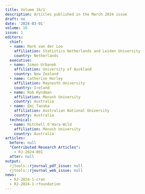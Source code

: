 ```yaml
---
title: Volume 16/1
description: Articles published in the March 2024 issue
draft: no
date: '2024-03-01'
volume: 16
issue: 1
editors:
  chief:
  - name: Mark van der Loo
    affiliation: Statistics Netherlands and Leiden University
    country: Netherlands
  executive:
  - name: Simon Urbanek
    affiliation: University of Auckland
    country: New Zealand
  - name: Catherine Hurley
    affiliation: Maynooth University
    country: Ireland
  - name: Rob Hyndman
    affiliation: Monash University
    country: Australia
  - name: Emi Tanaka
    affiliation: Australian National University
    country: Australia
  technical:
  - name: Mitchell O'Hara-Wild
    affiliation: Monash University
    country: Australia
articles:
  before: null
  "Contributed Research Articles":
    - RJ-2024-001
  after: null
output:
  rjtools::rjournal_pdf_issue: null
  rjtools::rjournal_web_issue: null
news:
  - RJ-2024-1-cran
  - RJ-2024-1-rfoundation
---
```


&nbsp;
